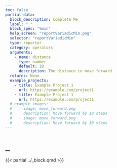 ```yaml
---
toc: false
partial-data:
  block_description: Complete Me
  label: "_"
  block_spec: "%min"
  help_screen: "reportVariadicMin.png"
  selector: "reportVariadicMin"
  type: reporter
  category: operators
  arguments:
    - name: distance
      type: number
      default: 10
      description: The distance to move forward
  returns: None
  example_projects:
    - title: Example Project 1
      url: https://example.com/project1
    - title: Example Project 1
      url: https://example.com/project1
  # example_images:
  #   - image: move_forward.png
  #     description: Move forward by 10 steps
  #   - image: move_forward.png
  #     description: Move forward by 10 steps
---
```


# `_` { .unnumbered }

{{< partial ../_block.qmd >}}
